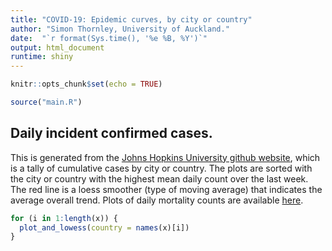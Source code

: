 ```yaml
---
title: "COVID-19: Epidemic curves, by city or country"
author: "Simon Thornley, University of Auckland."
date:  "`r format(Sys.time(), '%e %B, %Y')`"
output: html_document
runtime: shiny
---
```


```r
knitr::opts_chunk$set(echo = TRUE)

source("main.R")

```

## Daily incident confirmed cases.

This is generated from the [Johns Hopkins University github website](https://raw.githubusercontent.com/CSSEGISandData/COVID-19/master/csse_covid_19_data/csse_covid_19_time_series/time_series_19-covid-Confirmed.csv), which is a tally of cumulative cases by city or country. The plots are sorted with the city or country with the highest mean daily count over the last week. The red line is a loess smoother (type of moving average) that indicates the average overall trend. Plots of daily mortality counts are available [here](https://sithor.shinyapps.io/coronavirus_mortality/).

```r
for (i in 1:length(x)) {
  plot_and_lowess(country = names(x)[i])
}



```

